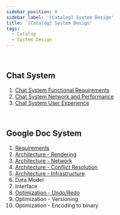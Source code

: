 ```yaml
---
sidebar_position: 0
sidebar_label: '[Catalog] System Design'
title: '[Catalog] System Design'
tags:
  - Catalog
  - System Design
---
```


<br />

## Chat System

1. [Chat System Functional Requirements](./chat-system-functional-requirements)
2. [Chat System Network and Performance](./chat-system-network-and-performance)
3. [Chat System User Experience](./chat-system-user-experience)

<br />

## Google Doc System

1. [Requirements](./google-doc-system-requirements)
2. [Architecture - Rendering](./google-doc-system-architecture-rendering)
3. [Architecture - Network](./google-doc-system-architecture-network)
4. [Architecture - Conflict Resolution](./google-doc-system-architecture-conflict-resolution)
5. [Architecture - Infrastructure](./google-doc-system-architecture-infrastructure)
6. Data Model
7. Interface
8. [Optimization - Undo/Redo](./google-doc-system-optimization-undo-redo)
9. Optimization - Versioning
10. Optimization - Encoding to binary


<br />